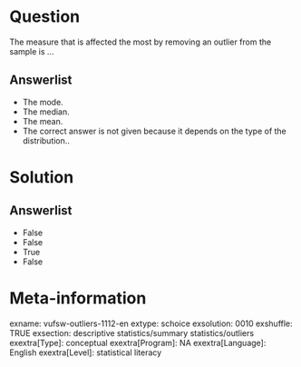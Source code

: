 Question
========
The measure that is affected the most by removing an outlier from the
sample is …

Answerlist
----------
* The mode.
* The median.
* The mean.
* The correct answer is not given because it depends on the type of the
  distribution..

Solution
========










Answerlist
----------
* False
* False
* True
* False

Meta-information
================
exname: vufsw-outliers-1112-en
extype: schoice
exsolution: 0010
exshuffle: TRUE
exsection: descriptive statistics/summary statistics/outliers
exextra[Type]: conceptual
exextra[Program]: NA
exextra[Language]: English
exextra[Level]: statistical literacy

